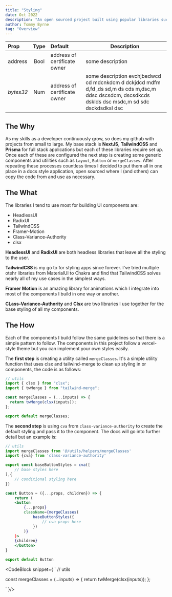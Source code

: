 ```yaml
---
title: "Styling"
date: Oct 2022
description: "An open sourced project built using popular libraries such as NextJS, RadixUI, HeadlessUI, TailwindCSS and Framer-Motion. Each component or utility can be edited and adjusted to fit your projects needs."
author: Tommy Byrne
tag: "Overview"
---
```


| Prop                                        |            Type             | Default                                        | Description                                                                                                                                          |
| :------------------------------------------ | :-------------------------: | :--------------------------------------------- | ---------------------------------------------------------------------------------------------------------------------------------------------------- |
| <TableProp type='solid'>address</TableProp> | <TableProp>Bool</TableProp> | <NoWrap> address of certificate owner</NoWrap> | some description                                                                                                                                     |
| _bytes32_                                   | <TableProp>Num</TableProp>  | <NoWrap> address of certificate owner</NoWrap> | some description evchjbedwcd cd mdcnkdcm d dckjdcd mdfm d,fd ,ds sd,m ds cds m,dsc,m ddsc dscsdcm, dscsdkcds dsklds dsc msdc,m sd sdc dsckdsdksl dsc |

## The Why

As my skills as a developer continuously grow, so does my github with projects from small to large. My base stack is **NextJS**, **TailwindCSS** and **Prisma** for full stack applications but each of these libraries require set up. Once each of these are configured the next step is creating some generic components and utilities such as `Layout`, `Button` or `mergeClasses`. After repeating these processes countless times I decided to put them all in one place in a docs style application, open sourced where I (and others) can copy the code from and use as necessary.

## The What

The libraries I tend to use most for building UI components are:

- HeadlessUI
- RadixUI
- TailwindCSS
- Framer-Motion
- Class-Variance-Authority
- clsx

**HeadlessUI** and **RadixUI** are both headless libraries that leave all the styling to the user.

**TailwindCSS** is my go to for styling apps since forever. I've tried multiple otehr libraries from MaterialUI to Chakra and find that TailwindCSS solves nearly all of my use cases in the simplest ways.

**Framer Motion** is an amazing library for animations which I integrate into most of the components I build in one way or another.

**CLass-Variance-Authority** and **Clsx** are two libraries I use together for the base styling of all my components.

## The How

Each of the components I build follow the same guidelines so that there is a simple pattern to follow. The components in this project follow a vercel-style theme but you can implement your own styles easily.

The **first step** is creating a utility called `mergeClasses`. It's a simple utility function that uses clsx and tailwind-merge to clean up styling in or components, the code is as follows:

```jsx
// utils
import { clsx } from "clsx";
import { twMerge } from "tailwind-merge";

const mergeClasses = (...inputs) => {
  return twMerge(clsx(inputs));
};

export default mergeClasses;
```

The **second step** is using `cva` from `class-variance-authority` to create the default styling and pass it to the component. The docs will go into further detail but an example is:

```jsx
// utils
import mergeClasses from '@/utils/helpers/mergeClasses'
import {cva} from 'class-variance-authority'

export const baseButtonStyles = cva([
    // base styles here
],{
    // conditional styling here
})

const Button = ({...props, children}) => {
    return (
    <button
        {...props}
        className={mergeClasses(
            baseButtonStyles({
                // cva props here
            })
        )}
    )>
    {children}
    </button>
}

export default Button
```

<CodeBlock
    snippet={
        `
// utils

const mergeClasses = (...inputs) => {
return twMerge(clsx(inputs));
};

`
    }/>
